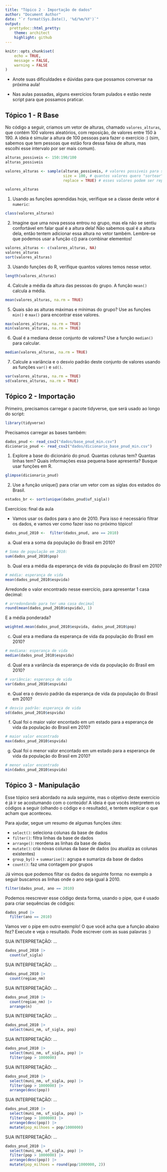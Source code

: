 ```yaml
---
title: "Tópico 2 - Importação de dados"
author: "Document Author"
date: "`r format(Sys.Date(), '%d/%m/%Y')`"
output:
  prettydoc::html_pretty:
    theme: architect
    highlight: github
---
```


```r
knitr::opts_chunk$set(
	echo = TRUE,
	message = FALSE,
	warning = FALSE
)
```

-   Anote suas dificuldades e dúvidas para que possamos conversar na próxima aula!

-   Nas aulas passadas, alguns exercícios foram pulados e estão neste script para que possamos praticar.

## Tópico 1 - R Base

No código a seguir, criamos um vetor de alturas, chamado `valores_alturas`, que contém 100 valores aleatórios, com reposição, de valores entre 150 à 190. A ideia é simular a altura de 100 pessoas para fazer o exercício :) (sim, sabemos que tem pessoas que estão fora dessa faixa de altura, mas escolhi esse intervalo por ser mais comum).

```r
alturas_possiveis <- 150:190/100
alturas_possiveis

valores_alturas <- sample(alturas_possiveis, # valores possiveis para sorteio
                          size = 100, # quantos valores quero "sortear"
                          replace = TRUE) # esses valores podem ser repetidos

valores_alturas 
```

1.  Usando as funções aprendidas hoje, verifique se a classe deste vetor é `numeric`:

```r
class(valores_alturas)
```

2.  Imagine que uma nova pessoa entrou no grupo, mas ela não se sentiu confortável em falar qual é a altura dela! Não sabemos qual é a altura dela, então tentem adicionar essa altura no vetor também. Lembre-se que podemos usar a função c() para combinar elementos!

```r
valores_alturas <- c(valores_alturas, NA)
valores_alturas
sort(valores_alturas)
```

3.  Usando funções do R, verifique quantos valores temos nesse vetor.

```r
length(valores_alturas)
```

4.  Calcule a média da altura das pessoas do grupo. A função `mean()` calcula a média.

```r
mean(valores_alturas, na.rm = TRUE)
```

5.  Quais são as alturas máximas e mínimas do grupo? Use as funções `min()` e `max()` para encontrar esse valores.

```r
max(valores_alturas, na.rm = TRUE)
min(valores_alturas, na.rm = TRUE)
```

6.  Qual é a mediana desse conjunto de valores? Use a função `median()` para calcular.

```r
median(valores_alturas, na.rm = TRUE)
```

7.  Calcule a variância e o desvio padrão deste conjunto de valores usando as funções `var()` e `sd()`.

```r
var(valores_alturas, na.rm = TRUE)
sd(valores_alturas, na.rm = TRUE)
```

## Tópico 2 - Importação

Primeiro, precisamos carregar o pacote tidyverse, que será usado ao longo do script:

```r
library(tidyverse)
```

Precisamos carregar as bases também:

```r
dados_pnud <- read_csv2("dados/base_pnud_min.csv")
dicionario_pnud <- read_csv2("dados/dicionario_base_pnud_min.csv")
```

1)  Explore a base do dicionário do pnud. Quantas colunas tem? Quantas linhas tem? Quais informações essa pequena base apresenta? Busque usar funções em R.

```r
glimpse(dicionario_pnud)
```

2)  Use a função unique() para criar um vetor com as siglas dos estados do Brasil.

```r
estados_br <- sort(unique(dados_pnud$uf_sigla))
```

Exercícios: final da aula

-   Vamos usar os dados para o ano de 2010. Para isso é necessário filtrar os dados, e vamos ver como fazer isso no próximo tópico!

```r
dados_pnud_2010 <-  filter(dados_pnud, ano == 2010)
```

a)  Qual era a soma da população do Brasil em 2010?

```r
# Soma de população em 2010: 
sum(dados_pnud_2010$pop)

```

b)  Qual era a média da esperança de vida da população do Brasil em 2010?

```r
# média: esperança de vida
mean(dados_pnud_2010$espvida)
```

Arredonde o valor encontrado nesse exercício, para apresentar 1 casa decimal:

```r
# arredondando para ter uma casa decimal
round(mean(dados_pnud_2010$espvida), 1)
```

E a média ponderada?

```r
weighted.mean(dados_pnud_2010$espvida, dados_pnud_2010$pop)
```


c)  Qual era a mediana da esperança de vida da população do Brasil em 2010?

```r
# mediana: esperança de vida
median(dados_pnud_2010$espvida)

```

d)  Qual era a variância da esperança de vida da população do Brasil em 2010?

```r
# variância: esperança de vida
var(dados_pnud_2010$espvida)
```

e)  Qual era o desvio padrão da esperança de vida da população do Brasil em 2010?

```r
# desvio padrão: esperança de vida
sd(dados_pnud_2010$espvida)
```

f)  Qual foi o maior valor encontado em um estado para a esperança de vida da população do Brasil em 2010?

```r
# maior valor encontrado
max(dados_pnud_2010$espvida)
```

g)  Qual foi o menor valor encontado em um estado para a esperança de vida da população do Brasil em 2010?

```r
# menor valor encontrado
min(dados_pnud_2010$espvida)
```

## Tópico 3 - Manipulação

Esse tópico será abordado na aula seguinte, mas o objetivo deste exercício é já ir se acostumando com o conteúdo! A ideia é que vocês interpretem os códigos a seguir (olhando o código e o resultado), e tentem explicar o que acham que aconteceu.

Para ajudar, segue um resumo de algumas funções útes:

- `select()`: seleciona colunas da base de dados
- `filter()`: filtra linhas da base de dados
- `arrange()`: reordena as linhas da base de dados
- `mutate()`: cria novas colunas da base de dados (ou atualiza as colunas existentes)
- `group_by()` + `summarise()`: agrupa e sumariza da base de dados
- `count()`: faz uma contagem por grupos

Já vimos que podemos filtar os dados da seguinte forma: no exemplo a seguir buscamos as linhas onde o ano seja igual à 2010.

```r
filter(dados_pnud, ano == 2010)
```

Podemos reescrever esse código desta forma, usando o pipe, que é usado para criar sequências de códigos:

```r
dados_pnud |> 
  filter(ano == 2010)
```

Vamos ver o pipe em outro exemplo! O que você acha que a função abaixo fez? Execute e veja o resultado. Pode escrever com as suas palavras :)

SUA INTERPRETAÇÃO: ...
```r
dados_pnud_2010 |> 
  count(uf_sigla)
```


SUA INTERPRETAÇÃO: ...
```r
dados_pnud_2010 |> 
  count(regiao_nm)
```


SUA INTERPRETAÇÃO: ...
```r
dados_pnud_2010 |> 
  count(regiao_nm) |> 
  arrange(n)
```
SUA INTERPRETAÇÃO: ...

```r
dados_pnud_2010 |> 
  select(muni_nm, uf_sigla, pop)
```

SUA INTERPRETAÇÃO: ...
```r
dados_pnud_2010 |> 
  select(muni_nm, uf_sigla, pop) |> 
  filter(pop > 1000000)
```

SUA INTERPRETAÇÃO: ...
```r
dados_pnud_2010 |> 
  select(muni_nm, uf_sigla, pop) |> 
  filter(pop > 1000000) |> 
  arrange(desc(pop))
```

SUA INTERPRETAÇÃO: ...
```r
dados_pnud_2010 |> 
  select(muni_nm, uf_sigla, pop) |> 
  filter(pop > 1000000) |> 
  arrange(desc(pop)) |> 
  mutate(pop_milhoes = pop/1000000)
```

SUA INTERPRETAÇÃO: ...
```r
dados_pnud_2010 |> 
  select(muni_nm, uf_sigla, pop) |> 
  filter(pop > 1000000) |> 
  arrange(desc(pop)) |> 
  mutate(pop_milhoes = round(pop/1000000, 2))
```


